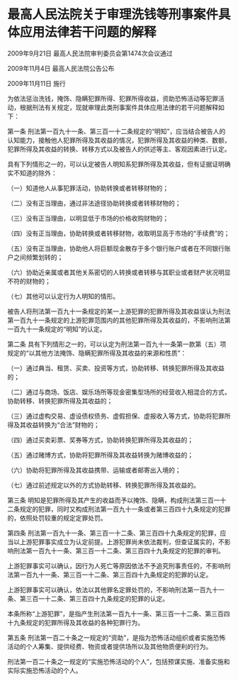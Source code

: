# 最高人民法院关于审理洗钱等刑事案件具体应用法律若干问题的解释

2009年9月21日 最高人民法院审判委员会第1474次会议通过

2009年11月4日 最高人民法院公告公布

2009年11月11日 施行

  

为依法惩治洗钱，掩饰、隐瞒犯罪所得、犯罪所得收益，资助恐怖活动等犯罪活动，根据刑法有关规定，现就审理此类刑事案件具体应用法律的若干问题解释如下：

第一条 刑法第一百九十一条、第三百一十二条规定的“明知”，应当结合被告人的认知能力，接触他人犯罪所得及其收益的情况，犯罪所得及其收益的种类、数额，犯罪所得及其收益的转换、转移方式以及被告人的供述等主、客观因素进行认定。

具有下列情形之一的，可以认定被告人明知系犯罪所得及其收益，但有证据证明确实不知道的除外：

（一）知道他人从事犯罪活动，协助转换或者转移财物的；

（二）没有正当理由，通过非法途径协助转换或者转移财物的；

（三）没有正当理由，以明显低于市场的价格收购财物的；

（四）没有正当理由，协助转换或者转移财物，收取明显高于市场的“手续费”的；

（五）没有正当理由，协助他人将巨额现金散存于多个银行账户或者在不同银行账户之间频繁划转的；

（六）协助近亲属或者其他关系密切的人转换或者转移与其职业或者财产状况明显不符的财物的；

（七）其他可以认定行为人明知的情形。

被告人将刑法第一百九十一条规定的某一上游犯罪的犯罪所得及其收益误认为刑法第一百九十一条规定的上游犯罪范围内的其他犯罪所得及其收益的，不影响刑法第一百九十一条规定的“明知”的认定。

第二条 具有下列情形之一的，可以认定为刑法第一百九十一条第一款第（五）项规定的“以其他方法掩饰、隐瞒犯罪所得及其收益的来源和性质”：

（一）通过典当、租赁、买卖、投资等方式，协助转移、转换犯罪所得及其收益的；

（二）通过与商场、饭店、娱乐场所等现金密集型场所的经营收入相混合的方式，协助转移、转换犯罪所得及其收益的；

（三）通过虚构交易、虚设债权债务、虚假担保、虚报收入等方式，协助将犯罪所得及其收益转换为“合法”财物的；

（四）通过买卖彩票、奖券等方式，协助转换犯罪所得及其收益的；

（五）通过赌博方式，协助将犯罪所得及其收益转换为赌博收益的；

（六）协助将犯罪所得及其收益携带、运输或者邮寄出入境的；

（七）通过前述规定以外的方式协助转移、转换犯罪所得及其收益的。

第三条 明知是犯罪所得及其产生的收益而予以掩饰、隐瞒，构成刑法第三百一十二条规定的犯罪，同时又构成刑法第一百九十一条或者第三百四十九条规定的犯罪的，依照处罚较重的规定定罪处罚。

第四条 刑法第一百九十一条、第三百一十二条、第三百四十九条规定的犯罪，应当以上游犯罪事实成立为认定前提。上游犯罪尚未依法裁判，但查证属实的，不影响刑法第一百九十一条、第三百一十二条、第三百四十九条规定的犯罪的审判。

上游犯罪事实可以确认，因行为人死亡等原因依法不予追究刑事责任的，不影响刑法第一百九十一条、第三百一十二条、第三百四十九条规定的犯罪的认定。

上游犯罪事实可以确认，依法以其他罪名定罪处罚的，不影响刑法第一百九十一条、第三百一十二条、第三百四十九条规定的犯罪的认定。

本条所称“上游犯罪”，是指产生刑法第一百九十一条、第三百一十二条、第三百四十九条规定的犯罪所得及其收益的各种犯罪行为。

第五条 刑法第一百二十条之一规定的“资助”，是指为恐怖活动组织或者实施恐怖活动的个人筹集、提供经费、物资或者提供场所以及其他物质便利的行为。

刑法第一百二十条之一规定的“实施恐怖活动的个人”，包括预谋实施、准备实施和实际实施恐怖活动的个人。